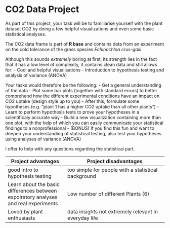 # CO2 Data Project

 As part of this project, your task will be to familiarise yourself with the plant
dataset CO2 by doing a few helpful visualizations and even some basic statistical analyses.

The CO2 data frame is part of **R base** and contains data from an experiment on the cold tolerance
of the grass species *Echinochloa crus-galli*.

Although this sounds *extremely* boring at first, its strength lies in the fact that it has a low level of complexity, it contains clean data and still allows for:
- Cool and helpful visualisations
- Introduction to hypothesis testing and analysis of variance (ANOVA)

Your tasks would therefore be the following:
- Get a general understanding of the data
- Plot some bar plots (together with standard errors) to better comprehend how the different experimental conditions have an impact on CO2 uptake (design style up to you)
- After this, formulate some hypotheses (e.g. "plant 1 has a higher CO2 uptake than all other plants")
- Learn to perform hypothesis tests to prove your hypotheses in a scientificaly accurate way
- Build a new visualization containing more than one plot, with the help of which you can easily communicate your statistical findings to a nonprofessional
- (BONUS) If you find this fun and want to deepen your understanding of statistical testing, also test your hypotheses using analyses of variance (ANOVA)

I offer to help with any questions regarding the statistical part.

| Project advantages      | Project disadvantages |
|--------------|-----------------------|
| good intro to hypothesis testing|   too simple for people with a statistical background   |
|Learn about the basic differences between expolratory analyses and real experiments| Low number of different Plants (6)
| Loved by plant enthusiasts      | data insights not extremely relevant in everyday life   |
